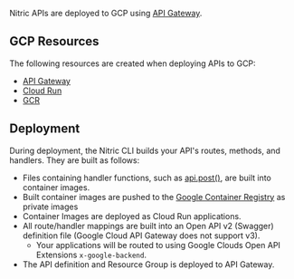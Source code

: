 Nitric APIs are deployed to GCP using [API Gateway](https://cloud.google.com/api-gateway).

## GCP Resources

The following resources are created when deploying APIs to GCP:

- [API Gateway](https://cloud.google.com/api-gateway)
- [Cloud Run](https://cloud.google.com/run)
- [GCR](https://cloud.google.com/container-registry)

## Deployment

During deployment, the Nitric CLI builds your API's routes, methods, and handlers. They are built as follows:

- Files containing handler functions, such as [api.post()](/docs/reference/apis/api-get), are built into container images.
- Built container images are pushed to the [Google Container Registry](https://cloud.google.com/container-registry) as private images
- Container Images are deployed as Cloud Run applications.
- All route/handler mappings are built into an Open API v2 (Swagger) definition file (Google Cloud API Gateway does not support v3).
  - Your applications will be routed to using Google Clouds Open API Extensions `x-google-backend`.
- The API definition and Resource Group is deployed to API Gateway.
